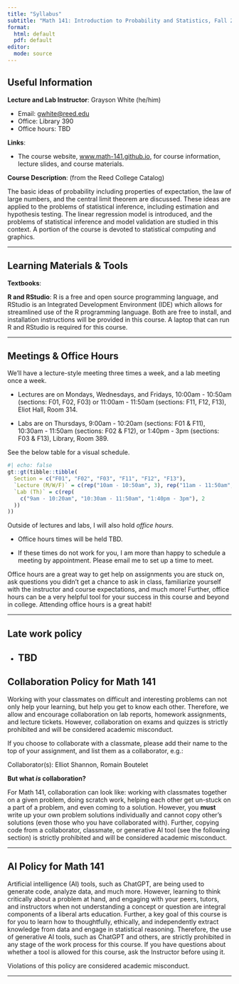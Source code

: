 ```yaml
---
title: "Syllabus"
subtitle: "Math 141: Introduction to Probability and Statistics, Fall 2025"
format:
  html: default
  pdf: default
editor: 
  mode: source
---
```


\vspace{-2.5cm}

## Useful Information

**Lecture and Lab Instructor**: Grayson White (he/him) 

-   Email: [gwhite@reed.edu](mailto:gwhite@reed.edu)
-   Office: Library 390
-   Office hours: TBD

**Links**:

-   The course website, [www.math-141.github.io](https://www.math-141.github.io), for course information, lecture slides, and course materials.

**Course Description**: (from the Reed College Catalog)

The basic ideas of probability including properties of expectation, the law of large numbers, and the central limit theorem are discussed. These ideas are applied to the problems of statistical inference, including estimation and hypothesis testing. The linear regression model is introduced, and the problems of statistical inference and model validation are studied in this context. A portion of the course is devoted to statistical computing and graphics.


------------------------------------------------------------------------

## Learning Materials & Tools

**Textbooks**: 

**R and RStudio**: R is a free and open source programming language, and RStudio is an Integrated Development Environment (IDE) which allows for streamlined use of the R programming language. Both are free to install, and installation instructions will be provided in this course. A laptop that can run R and RStudio is required for this course.

------------------------------------------------------------------------

## Meetings & Office Hours

We'll have a lecture-style meeting three times a week, and a lab meeting once a week.

-   Lectures are on Mondays, Wednesdays, and Fridays, 10:00am - 10:50am (sections: F01, F02, F03) or 11:00am - 11:50am (sections: F11, F12, F13), Eliot Hall, Room 314.

-   Labs are on Thursdays, 9:00am - 10:20am (sections: F01 & F11), 10:30am - 11:50am (sections: F02 & F12), or 1:40pm - 3pm (sections: F03 & F13), Library, Room 389.

See the below table for a visual schedule. 

```r
#| echo: false
gt::gt(tibble::tibble(
  Section = c("F01", "F02", "F03", "F11", "F12", "F13"),
  `Lecture (M/W/F)` = c(rep("10am - 10:50am", 3), rep("11am - 11:50am", 3)),
  `Lab (Th)` = c(rep(
    c("9am - 10:20am", "10:30am - 11:50am", "1:40pm - 3pm"), 2
  ))
))
```


Outside of lectures and labs, I will also hold *office hours*.

-   Office hours times will be held TBD. 

-   If these times do not work for you, I am more than happy to schedule a meeting by appointment. Please email me to set up a time to meet. 

Office hours are a great way to get help on assignments you are stuck on, ask questions you didn't get a chance to ask in class, familiarize yourself with the instructor and course expectations, and much more! Further, office hours can be a very helpful tool for your success in this course and beyond in college. Attending office hours is a great habit!

------------------------------------------------------------------------

## Late work policy

-   TBD
------------------------------------------------------------------------

## Collaboration Policy for Math 141

Working with your classmates on difficult and interesting problems can not only help your learning, but help you get to know each other. Therefore, we allow and encourage collaboration on lab reports, homework assignments, and lecture tickets. However, collaboration on exams and quizzes is strictly prohibited and will be considered academic misconduct.

If you choose to collaborate with a classmate, please add their name to the top of your assignment, and list them as a collaborator, e.g.:

Collaborator(s): Elliot Shannon, Romain Boutelet

**But what *is* collaboration?**

For Math 141, collaboration can look like: working with classmates together on a given problem, doing scratch work, helping each other get un-stuck on a part of a problem, and even coming to a solution. However, you **must** write up your own problem solutions individually and cannot copy other's solutions (even those who you have collaborated with). Further, copying code from a collaborator, classmate, or generative AI tool (see the following section) is strictly prohibited and will be considered academic misconduct.

------------------------------------------------------------------------

## AI Policy for Math 141

Artificial intelligence (AI) tools, such as ChatGPT, are being used to generate code, analyze data, and much more. However, learning to think critically about a problem at hand, and engaging with your peers, tutors, and instructors when not understanding a concept or question are integral components of a liberal arts education. Further, a key goal of this course is for you to learn how to thoughtfully, ethically, and independently extract knowledge from data and engage in statistical reasoning. Therefore, the use of generative AI tools, such as ChatGPT and others, are strictly prohibited in any stage of the work process for this course. If you have questions about whether a tool is allowed for this course, ask the Instructor before using it.

Violations of this policy are considered academic misconduct.

------------------------------------------------------------------------
